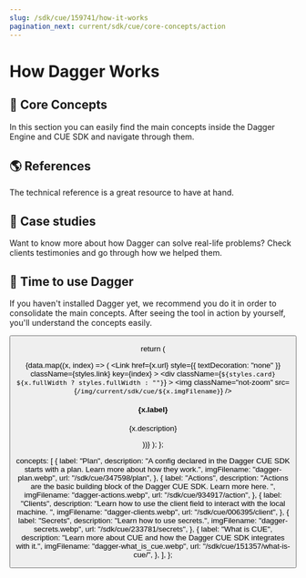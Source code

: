 ```yaml
---
slug: /sdk/cue/159741/how-it-works
pagination_next: current/sdk/cue/core-concepts/action
---
```



# How Dagger Works

## 💎 Core Concepts

In this section you can easily find the main concepts inside the Dagger Engine and CUE SDK and navigate through them.

<CardGrid data={data.concepts} />

## 🌎 References

The technical reference is a great resource to have at hand.

<LinkCTA
  label="Core Actions Reference"
  url="/sdk/cue/565505/core-actions-reference"
  textDecoration="false"
/>
<LinkCTA
  label="Dagger CUE SDK Types Reference"
  url="/sdk/cue/105200/dagger-types-reference"
  textDecoration="false"
/>

## 🎤 Case studies

Want to know more about how Dagger can solve real-life problems? Check clients testimonies and go through how we helped them.

<LinkCTA
  label="Particubes: Go on Docker Swarm"
  url="/sdk/cue/564914/go-docker-swarm"
  textDecoration="false"
/>

## 🚀 Time to use Dagger

If you haven't installed Dagger yet, we recommend you do it in order to consolidate the main concepts. After seeing the tool in action by yourself, you'll understand the concepts easily.

<Button label="Get Started" docPath="sdk/cue/526369/install" />

  return (
    <div className={styles.cardGrid}>
      {data.map((x, index) => (
        <Link
          href={x.url}
          style={{ textDecoration: "none" }}
          className={styles.link}
          key={index}
        >
          <div
            className={`${styles.card} ${x.fullWidth ? styles.fullWidth : ""}`}
          >
            <img className="not-zoom" src={`/img/current/sdk/cue/${x.imgFilename}`} />
            <div className={styles.description}>
              <h4>{x.label}</h4>
              <p>{x.description}</p>
            </div>
          </div>
        </Link>
      ))}
    </div>
  );
};

  concepts: [
    {
      label: "Plan",
      description:
        "A config declared in the Dagger CUE SDK starts with a plan. Learn more about how they work.",
      imgFilename: "dagger-plan.webp",
      url: "/sdk/cue/347598/plan",
    },
    {
      label: "Actions",
      description:
        "Actions are the basic building block of the Dagger CUE SDK. Learn more here. ",
      imgFilename: "dagger-actions.webp",
      url: "/sdk/cue/934917/action",
    },
    {
      label: "Clients",
      description:
        "Learn how to use the client field to interact with the local machine. ",
      imgFilename: "dagger-clients.webp",
      url: "/sdk/cue/006395/client",
    },
    {
      label: "Secrets",
      description:
        "Learn how to use secrets.",
      imgFilename: "dagger-secrets.webp",
      url: "/sdk/cue/233781/secrets",
    },
    {
      label: "What is CUE",
      description: "Learn more about CUE and how the Dagger CUE SDK integrates with it.",
      imgFilename: "dagger-what_is_cue.webp",
      url: "/sdk/cue/151357/what-is-cue/",
    },
  ],
};
